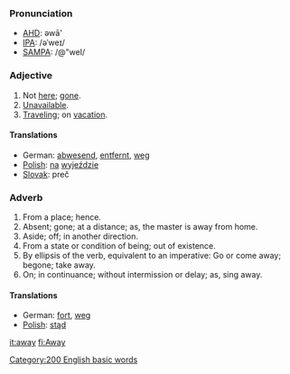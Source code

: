 ===Pronunciation===
*[[w:AHD|AHD]]: əwā'
*[[w:IPA|IPA]]: /əˈweɪ/
*[[w:SAMPA|SAMPA]]: /@"weI/

===Adjective===
#Not [[here]]; [[go]]ne.
#[[Unavailable]].
#[[Traveling]]; on [[vacation]].

====Translations====
*German: [[abwesend]], [[entfernt]], [[weg]]
*[[Polish]]: [[na]] [[wyjazd|wyjeździe]]
*[[Slovak]]: preč

===Adverb===
#From a place; hence.
#Absent; gone; at a distance; as, the master is away from home.
#Aside; off; in another direction.
#From a state or condition of being; out of existence.
#By ellipsis of the verb, equivalent to an imperative: Go or come away; begone; take away.
#On; in continuance; without intermission or delay; as, sing away.

====Translations====
*German: [[fort]], [[weg]]
*[[Polish]]: [[stąd]]

[[it:away]]
[[fi:Away]]
[[Category:200 English basic words]]